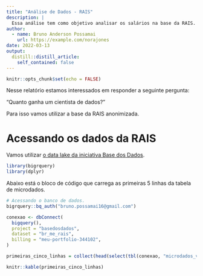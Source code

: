 ```yaml
---
title: "Análise de Dados - RAIS"
description: |
  Essa análise tem como objetivo analisar os salários na base da RAIS. Esse projeto foi feito na semana Data Science na Prática da Curso-R.
author:
  - name: Bruno Anderson Possamai
    url: https://example.com/norajones
date: 2022-03-13
output:
  distill::distill_article:
    self_contained: false
---
```


```r
knitr::opts_chunk$set(echo = FALSE)
```

Nesse relatório estamos interessados em responder a seguinte pergunta:

"Quanto ganha um cientista de dados?"

Para isso vamos utilizar a base da RAIS anonimizada.

# Acessando os dados da RAIS

Vamos utilizar [o data lake da iniciativa Base dos Dados](https://basedosdados.org/).

```r
library(bigrquery)
library(dplyr)

```

Abaixo está o bloco de código que carrega as primeiras 5 linhas da tabela de microdados.

```r
# Acessando o banco de dados.
bigrquery::bq_auth("bruno.possamai16@gmail.com")

conexao <- dbConnect(
  bigquery(),
  project = "basedosdados",
  dataset = "br_me_rais",
  billing = "meu-portfolio-344102",
)

primeiras_cinco_linhas = collect(head(select(tbl(conexao, "microdados_vinculos"), everything()), 5))

knitr::kable(primeiras_cinco_linhas)
  
```
